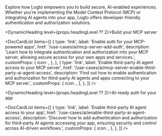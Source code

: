 
Explore how Logto empowers you to build secure, AI-enabled experiences. Whether you’re implementing the Model Context Protocol (MCP) or integrating AI agents into your app, Logto offers developer-friendly authentication and authorization solutions.

<DynamicHeading level={props.headingLevel ?? 2}>Build your MCP server</DynamicHeading>

<DocCardList
  items={[
    {
      type: 'link',
      label: 'Enable auth for your MCP-powered apps',
      href: '/use-cases/ai/mcp-server-add-auth',
      description:
        'Learn how to integrate authentication and authorization into your MCP server, allowing secure access for your own apps and services.',
      customProps: {
        icon: <SecurityIcon />,
      },
    },
    {
      type: 'link',
      label: 'Enable third-party AI agent access to your MCP server',
      href: '/use-cases/ai/mcp-server-enable-third-party-ai-agent-access',
      description:
        'Find out how to enable authentication and authorization for third-party AI agents and apps connecting to your MCP server.',
      customProps: {
        icon: <FlaskIcon />,
      },
    },
  ]}
/>

<DynamicHeading level={props.headingLevel ?? 2}>AI-ready auth for your app</DynamicHeading>

<DocCardList
  items={[
    {
      type: 'link',
      label: 'Enable third-party AI agent access to your app',
      href: '/use-cases/ai/enable-third-party-ai-agent-access',
      description:
        'Discover how to add authentication and authorization for third-party AI agents accessing your app, ensuring security and control across AI-driven workflows.',
      customProps: {
        icon: <RobotIcon />,
      },
    },
  ]}
/>
